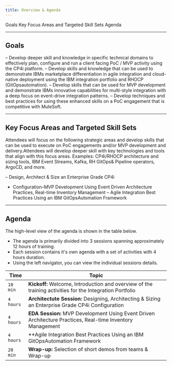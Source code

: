 ```yaml
---
title: Overview & Agenda
---
```


<AnchorLinks>
  <AnchorLink>Goals</AnchorLink>
  <AnchorLink>Key Focus Areas and Targeted Skill  Sets</AnchorLink>
  <AnchorLink>Agenda</AnchorLink>
</AnchorLinks>

***

## Goals

– Develop deeper skill and knowledge in specific technical domains to effectively plan, configure and run a client facing PoC / MVP activity using the CP4i platform.
– Develop skills and knowledge that  can be used to demonstrate IBMs marketplace differentiation in agile integration and cloud-native deployment using the IBM integration portfolio and RHOCP (GitOpsautomation).
– Develop skills that can be used for MVP development and demonstrate IBMs innovative capabilities for multi-style integration with a deep focus on event-drive integration patterns.
– Develop techniques and best practices for using these enhanced skills on a PoC engagement that is competitive with MuleSoft.

***

## Key Focus Areas and Targeted Skill  Sets

Attendees will focus on the following strategic areas and develop skills that can be used to execute on PoC engagements and/or MVP development and delivery.Attendees will develop deeper skill with key technologies and tools that align with this focus areas.  Examples: CP4i/RHOCP architecture and sizing tools, IBM Event Streams, Kafka, RH GitOps& Pipeline operators, ArgoCD, and more.

  – Design, Architect & Size an Enterprise Grade CP4i
  - Configuration–MVP Development Using Event Driven Architecture Practices, Real-time Inventory Management
  – Agile Integration Best Practices Using an IBM GitOpsAutomation Framework

***

## Agenda

The high-level view of the agenda is shown in the table below.

  - The agenda is primarily divided into 3 sessions spanning approximately 12 hours of training.
  - Each session contains it's own agenda with a set of activities with 4 hours duration.
  - Using the left navigator, you can view the individual sessions details.

Time | Topic
-------|-------------------
`10 min` | **Kickoff:** Welcome, Introduction and overview of the training  activities for the Integration Portfolio
`4 hours` | **Architectute Session:** Designing, Architecting & Sizing an Enterprise Grade CP4i Configuration
`4 hours` | **EDA Session:** MVP Development Using Event Driven Architecture Practices, Real-time Inventory Management
`4 hours` | **Agile Integration Best Practices Using an IBM GitOpsAutomation Framework
`20 min` | **Wrap-up:** Selection of short demos from teams & Wrap-up

